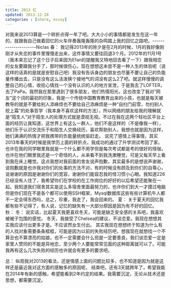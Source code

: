 ```yaml
---
title: 2013 忆
updated: 2013-12-28
categories : [share, essay]
---
```


对我来说2013算是一个转折点得一年了吧。大大小小的事情都是发生在这一年的，就跟我自己做着回忆的火车伴奏轰隆轰隆的杂鸣踏上我的回忆之路吧。---------------------Niclas
春：
我记得2013年的除夕是在2月的时候，1月的我好像刚刚才从失恋的事件里慢慢走出来，这件事情又要往回退3个月。2012年的11月1号（我本来忘记了这个日子后来因为Efan的提醒我又特地回去看了一下）跟我相恋的女友要跟我分手了，那时候很伤心，现在想想这未尝不是一种人生的体验呢（说这样的话真的是就是安慰自己吧）我没有告诉身边的朋友也尽量不要让自己的负能量传播出去，只是没有这么活泼换个接地气的词没有这么2了吧。就这样慢慢的调整自己的心情，收拾心情找一个没有认识的人的地方宣泄，于是我去了LOFTER，去了PaPa，我然我在那里遇到了很多朋友，他们热情阳光，这也改变了我对“网友”这个词的最初的印象，我是一个传统中国教育教育出来的小孩，也就是每天被教导的就是不要给别人添麻烦也不要给自己添麻烦是一种“自扫门前雪，勿扫别人挖上霜”的处事哲学（我本身不喜欢这样的方法），所以网络的朋友给我的理解就是“陌生人”对于陌生人的处理方式就是漠视无视。不过在我在这两个轻社区平台上面的经历让我知道，这世界上有这么一群人，他们不是这样的（不是像我一样），他们乐于认识交流乐于和陌生人交换经历，喜欢帮助别人，我想也就是因为这样，她们满满的热情才把我携带的负能量统统驱赶走。
说完了感情上得事情，其实2013年春天的时候是我学历上面的转折点，我成功的通过了升学测试考回了家。也许在我的同学眼里我就是一个什么都不用学但是每次考试都是考的很好的怪咖，也许在他们眼里我还是一个奇怪的人，从来看不到我洗漱睡觉，可是又每天早上看到我在床上睡觉。这点我想对我前面的舍友说声抱歉，其实最多的是想说声谢谢，说抱歉就是也许我对你们的处事的方法不对，有的时候没有顾及到你们的自尊心，说谢谢的原因是谢谢你们的宽容，谢谢你们能容忍我的怪习惯小心眼。我知道226已经没有人住了，我希望你们在学校的在工作岗位的好好的以后希望还能聚在一起。我知道我们宿舍其实是这么多宿舍里面最努力的，也许你们到大一才摸过电脑但是你们现在不是各个都可以使用SSH框架，Mysql数据库这些有些计算机牛人都不一定会得东西吗，总之，珍重，我走了，我会回来的。
夏：
关于夏天的回忆我都有些不记得了，有人说，记忆的缺失有一大部分原因是因为有不好的回忆。
秋：
冬：
说实话，比起夏天我更喜欢冬天，可能是缺乏安全感的关系吧，我喜欢被被子包围的感觉。
冬天，我接受了Chelsea的建议，不谈恋爱。我现在想想其实我应该付出更多才是。不应该然女生付出。
其实我现在想想终于知道为什么有的人找对象需要条条框框，可能是因为以前的失败经历吧，想我现在就想找一个不算丑也不算漂亮的姑娘，也不一定需要会什么但是一定要善良，我们谈恋爱一定是家里人赞同的不能是异地恋，至少两个人要能常常见面的这种距离就可以了。可能我再有这么几次失败的经历也许就会有更多的要求吧。

总：
纵观我对2013的看法，还是情感上面的问题比较多，也不知道是因为就是这样还是最近我对这方面的感触多的原因呢，
结束吧，还有3天就跨年了，希望我能在2014年有新的感触，希望能看到2年约定的结果。我需要沉淀，无论从技术还是思想，都需要沉淀。


